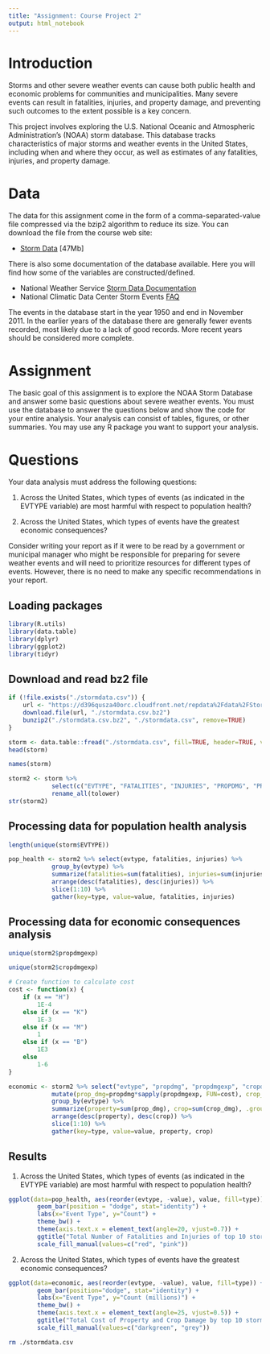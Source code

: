 ```yaml
---
title: "Assignment: Course Project 2"
output: html_notebook
---
```


# Introduction

Storms and other severe weather events can cause both public health and economic problems for communities and municipalities. Many severe events can result in fatalities, injuries, and property damage, and preventing such outcomes to the extent possible is a key concern.

This project involves exploring the U.S. National Oceanic and Atmospheric Administration's (NOAA) storm database. This database tracks characteristics of major storms and weather events in the United States, including when and where they occur, as well as estimates of any fatalities, injuries, and property damage.

# Data

The data for this assignment come in the form of a comma-separated-value file compressed via the bzip2 algorithm to reduce its size. You can download the file from the course web site:

* [Storm Data](https://d396qusza40orc.cloudfront.net/repdata%2Fdata%2FStormData.csv.bz2) [47Mb]

There is also some documentation of the database available. Here you will find how some of the variables are constructed/defined.

* National Weather Service [Storm Data Documentation](https://d396qusza40orc.cloudfront.net/repdata%2Fpeer2_doc%2Fpd01016005curr.pdf)
* National Climatic Data Center Storm Events [FAQ](https://d396qusza40orc.cloudfront.net/repdata%2Fpeer2_doc%2FNCDC%20Storm%20Events-FAQ%20Page.pdf)

The events in the database start in the year 1950 and end in November 2011. In the earlier years of the database there are generally fewer events recorded, most likely due to a lack of good records. More recent years should be considered more complete.

# Assignment

The basic goal of this assignment is to explore the NOAA Storm Database and answer some basic questions about severe weather events. You must use the database to answer the questions below and show the code for your entire analysis. Your analysis can consist of tables, figures, or other summaries. You may use any R package you want to support your analysis.

# Questions

Your data analysis must address the following questions:

1. Across the United States, which types of events (as indicated in the EVTYPE variable) are most harmful with respect to population health?

2. Across the United States, which types of events have the greatest economic consequences?

Consider writing your report as if it were to be read by a government or municipal manager who might be responsible for preparing for severe weather events and will need to prioritize resources for different types of events. However, there is no need to make any specific recommendations in your report.

## Loading packages

```r
library(R.utils)
library(data.table)
library(dplyr)
library(ggplot2)
library(tidyr)
```

## Download and read bz2 file

```r
if (!file.exists("./stormdata.csv")) {
    url <- "https://d396qusza40orc.cloudfront.net/repdata%2Fdata%2FStormData.csv.bz2"
    download.file(url, "./stormdata.csv.bz2")
    bunzip2("./stormdata.csv.bz2", "./stormdata.csv", remove=TRUE)
}

storm <- data.table::fread("./stormdata.csv", fill=TRUE, header=TRUE, verbose=FALSE)
head(storm)
```

```r
names(storm)
```

```r
storm2 <- storm %>% 
            select(c("EVTYPE", "FATALITIES", "INJURIES", "PROPDMG", "PROPDMGEXP", "CROPDMG", "CROPDMGEXP")) %>%
            rename_all(tolower)
str(storm2)
```

## Processing data for population health analysis

```r
length(unique(storm$EVTYPE))
```

```r
pop_health <- storm2 %>% select(evtype, fatalities, injuries) %>% 
            group_by(evtype) %>% 
            summarize(fatalities=sum(fatalities), injuries=sum(injuries), .groups='drop') %>%
            arrange(desc(fatalities), desc(injuries)) %>%
            slice(1:10) %>% 
            gather(key=type, value=value, fatalities, injuries)
```

## Processing data for economic consequences analysis

```r
unique(storm2$propdmgexp)
```

```r
unique(storm2$cropdmgexp)
```

```r
# Create function to calculate cost
cost <- function(x) {
    if (x == "H")
        1E-4
    else if (x == "K")
        1E-3
    else if (x == "M")
        1
    else if (x == "B")
        1E3
    else
        1-6
}
```

```r
economic <- storm2 %>% select("evtype", "propdmg", "propdmgexp", "cropdmg", "cropdmgexp") %>% 
            mutate(prop_dmg=propdmg*sapply(propdmgexp, FUN=cost), crop_dmg= cropdmg*sapply(cropdmgexp, FUN=cost), .keep="unused") %>%
            group_by(evtype) %>% 
            summarize(property=sum(prop_dmg), crop=sum(crop_dmg), .groups='drop') %>%
            arrange(desc(property), desc(crop)) %>%
            slice(1:10) %>% 
            gather(key=type, value=value, property, crop)
```

## Results

1. Across the United States, which types of events (as indicated in the EVTYPE variable) are most harmful with respect to population health?

```r
ggplot(data=pop_health, aes(reorder(evtype, -value), value, fill=type)) +
        geom_bar(position = "dodge", stat="identity") + 
        labs(x="Event Type", y="Count") +
        theme_bw() +
        theme(axis.text.x = element_text(angle=20, vjust=0.7)) + 
        ggtitle("Total Number of Fatalities and Injuries of top 10 storm event types") +
        scale_fill_manual(values=c("red", "pink"))
```

2. Across the United States, which types of events have the greatest economic consequences?

```r
ggplot(data=economic, aes(reorder(evtype, -value), value, fill=type)) +
        geom_bar(position="dodge", stat="identity") + 
        labs(x="Event Type", y="Count (millions)") +
        theme_bw() +
        theme(axis.text.x = element_text(angle=25, vjust=0.5)) + 
        ggtitle("Total Cost of Property and Crop Damage by top 10 storm event types") +
        scale_fill_manual(values=c("darkgreen", "grey"))
```

```bash
rm ./stormdata.csv
```